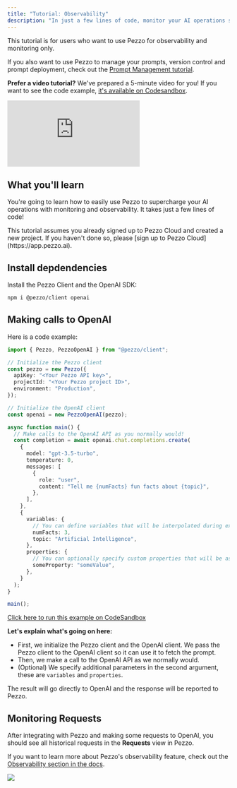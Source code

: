 ```yaml
---
title: "Tutorial: Observability"
description: "In just a few lines of code, monitor your AI operations seamlessly."
---
```


<Tip>
This tutorial is for users who want to use Pezzo for observability and monitoring only.

If you also want to use Pezzo to manage your prompts, version control and prompt deployment, check out the [Prompt Management tutorial](/introduction/tutorial-prompt-management/overview).
</Tip>

**Prefer a video tutorial?** We've prepared a 5-minute video for you! If you want to see the code example, [it's available on Codesandbox](https://codesandbox.io/p/sandbox/pezzo-example-observability-6d2qp6?file=%2Fsrc%2Fapp.ts%3A1%2C1).


<div style={{
  position: "relative",
  paddingBottom: "62.5%",
  height: 0
}}>
  <iframe
    src="https://www.loom.com/embed/dc207f2047444d48b78ef5911f0b9fa1?sid=55a9094a-5e46-4848-9874-563b3d7eb296"
    frameborder="0"
    webkitallowfullscreen
    mozallowfullscreen
    allowfullscreen
    style={{ position: "absolute", top: 0, left: 0, width: "100%", height: "100%" }}
  ></iframe>
</div>

## What you'll learn

You're going to learn how to easily use Pezzo to supercharge your AI operations with monitoring and observability. It takes just a few lines of code!

<Note>
  This tutorial assumes you already signed up to Pezzo Cloud and created a new
  project. If you haven't done so, please [sign up to Pezzo
  Cloud](https://app.pezzo.ai).
</Note>

## Install depdendencies

Install the Pezzo Client and the OpenAI SDK:

```bash
npm i @pezzo/client openai
```

## Making calls to OpenAI

Here is a code example:

```ts app.ts
import { Pezzo, PezzoOpenAI } from "@pezzo/client";

// Initialize the Pezzo client
const pezzo = new Pezzo({
  apiKey: "<Your Pezzo API key>",
  projectId: "<Your Pezzo project ID>",
  environment: "Production",
});

// Initialize the OpenAI client
const openai = new PezzoOpenAI(pezzo);

async function main() {
  // Make calls to the OpenAI API as you normally would!
  const completion = await openai.chat.completions.create(
    {
      model: "gpt-3.5-turbo",
      temperature: 0,
      messages: [
        {
          role: "user",
          content: "Tell me {numFacts} fun facts about {topic}",
        },
      ],
    },
    {
      variables: {
        // You can define variables that will be interpolated during execution.
        numFacts: 3,
        topic: "Artificial Intelligence",
      },
      properties: {
        // You can optionally specify custom properties that will be associated with the request.
        someProperty: "someValue",
      },
    }
  );
}

main();

```

[Click here to run this example on CodeSandbox](https://codesandbox.io/p/sandbox/pezzo-example-observability-6d2qp6?file=%2Fsrc%2Fapp.ts%3A1%2C1)

**Let's explain what's going on here:**

- First, we initialize the Pezzo client and the OpenAI client. We pass the Pezzo client to the OpenAI client so it can use it to fetch the prompt.
- Then, we make a call to the OpenAI API as we normally would.
- (Optional) We specify additional parameters in the second argument, these are `variables` and `properties`.

The result will go directly to OpenAI and the response will be reported to Pezzo.

## Monitoring Requests

After integrating with Pezzo and making some requests to OpenAI, you should see all historical requests in the **Requests** view in Pezzo.

If you want to learn more about Pezzo's observability feature, check out the [Observability section in the docs](/platform/observability/overview).

<Frame caption="Pezzo Project Requests View">
  <img src="/platform/observability/requests-view.png" />
</Frame>
